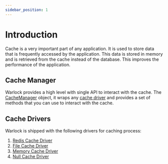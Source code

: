 ```yaml
---
sidebar_position: 1
---
```


# Introduction

Cache is a very important part of any application. It is used to store data that is frequently accessed by the application. This data is stored in memory and is retrieved from the cache instead of the database. This improves the performance of the application.

## Cache Manager

Warlock provides a high level with single API to interact with the cache. The [CacheManager](./cache-manager) object, it wraps any [cache driver](#cache-drivers) and provides a set of methods that you can use to interact with the cache.

## Cache Drivers

Warlock is shipped with the following drivers for caching process:

1. [Redis Cache Driver](./redis)
2. [File Cache Driver](./file)
3. [Memory Cache Driver](./memory)
4. [Null Cache Driver](./null)
